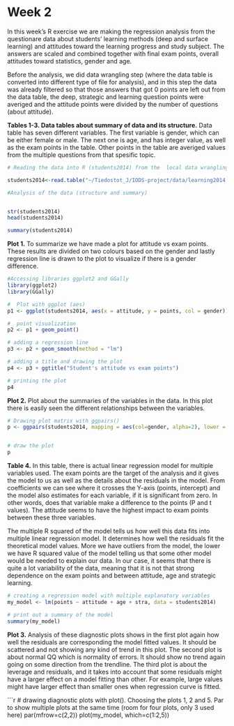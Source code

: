 # Week 2 

In this week's R exercise we are making the regression analysis from the questionare data about students' learning methods (deep and surface learning) and attitudes toward the learning progress and study subject. The answers are scaled and combined together with final exam points, overall attitudes toward statistics, gender and age. 

Before the analysis, we did data wrangling step (where the data table is converted into different type of file for analysis), and in this step the data was already filtered so that those answers that got 0 points are left out from the data table, the deep, strategic and learning question points were averiged and the attitude points were divided by the number of questions (about attitude). 



**Tables 1-3. Data tables about summary of data and its structure.** Data table has seven different variables. The first variable is gender, which can be either female or male. The next one is age, and has integer value, as well as the exam points in the table. Other points in the table are averiged values from the multiple questions from that spesific topic.

```r
# Reading the data into R (students2014) from the  local data wrangling file (learning2014.txt). Setting the header=TRUE because file contains the names of the variables as its first line.

students2014<-read.table("~/Tiedostot_J/IODS-project/data/learning2014.txt", header=TRUE)

#Analysis of the data (structure and summary)


str(students2014)
head(students2014)

summary(students2014)


```

**Plot 1.** To summarize we have made a plot for attitude vs exam points. These results are divided on two colours based on the gender and lastly regression line is drawn to the plot to visualize if there is a gender difference.

```r
#Accessing libraries ggplot2 and GGally
library(ggplot2)
library(GGally)

#  Plot with ggplot (aes)
p1 <- ggplot(students2014, aes(x = attitude, y = points, col = gender))

#  point visualization
p2 <- p1 + geom_point()

# adding a regression line
p3 <- p2 + geom_smooth(method = "lm")

# adding a title and drawing the plot
p4 <- p3 + ggtitle("Student's attitude vs exam points")

# printing the plot
p4
```

**Plot 2.** Plot about the summaries of the variables in the data. In this plot there is easily seen the different relationships between the variables.

```r




# Drawing plot matrix with ggpairs()
p <- ggpairs(students2014, mapping = aes(col=gender, alpha=2), lower = list(combo = wrap("facethist", bins = 20)))


# draw the plot
p
```

**Table 4.** In this table, there is actual linear regression model for multiple variables used. The exam points are the target of the analysis and it gives the model to us as well as the details about the residuals in the model. From coefficients we can see where it crosses the Y-axis (points, intercept) and the model also estimates for each variable, if it is significant from zero. In other words, does that variable make a difference to the points (P and t values). The attitude seems to have the highest impact to exam points between these three variables.

The multiple R squared of the model tells us how well this data fits into multiple linear regression model. It determines how well the residuals fit the theoretical model values. More we have outliers from the model, the lower we have R squared value of the model telling us that some other model would be needed to explain our data. In our case, it seems that there is quite a lot variability of the data, meaning that it is not that strong dependence on the exam points and between attitude, age and strategic learning.


```r
# creating a regression model with multiple explanatory variables
my_model <- lm(points ~ attitude + age + stra, data = students2014)

# print out a summary of the model
summary(my_model)

```

**Plot 3.** Analysis of these diagnostic plots shows in the first plot again how well the residuals are corresponding the model fitted values. It should be scattered and not showing any kind of trend in this plot. The second plot is about normal QQ which is normality of errors. It should show no trend again going on some direction from the trendline. The third plot is about the leverage and residuals, and it takes into account that some residuals might have a larger effect on a model fitting than other. For example, large values might have larger effect than smaller ones when regression curve is fitted. 

```r

# drawing diagnostic plots with plot(). Choosing the plots 1, 2 and 5. Par to show multiple plots at the same time (room for four plots, only 3 used here)
par(mfrow=c(2,2))
plot(my_model, which=c(1:2,5))


